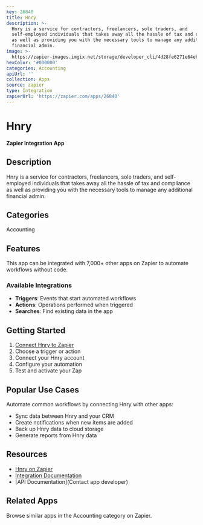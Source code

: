 ```yaml
---
key: 26840
title: Hnry
description: >-
  Hnry is a service for contractors, freelancers, sole traders, and
  self-employed individuals that takes away all the hassle of tax and compliance
  as well as providing you with the necessary tools to manage any additional
  financial admin.
image: >-
  https://zapier-images.imgix.net/storage/developer_cli/4d28fe6271e64eb97d74c10a368517b7_2.png?auto=format%2Ccompress&ixlib=python-3.0.0&q=50
hexColor: '#000000'
categories: Accounting
apiUrl: ''
collection: Apps
source: zapier
type: Integration
zapierUrl: 'https://zapier.com/apps/26840'
---
```

# Hnry

**Zapier Integration App**

## Description

Hnry is a service for contractors, freelancers, sole traders, and self-employed individuals that takes away all the hassle of tax and compliance as well as providing you with the necessary tools to manage any additional financial admin.

## Categories

Accounting

## Features

This app can be integrated with 7,000+ other apps on Zapier to automate workflows without code.

### Available Integrations

- **Triggers**: Events that start automated workflows
- **Actions**: Operations performed when triggered
- **Searches**: Find existing data in the app

## Getting Started

1. [Connect Hnry to Zapier](https://zapier.com/apps/26840)
2. Choose a trigger or action
3. Connect your Hnry account
4. Configure your automation
5. Test and activate your Zap

## Popular Use Cases

Automate common workflows by connecting Hnry with other apps:

- Sync data between Hnry and your CRM
- Create notifications when new items are added
- Back up Hnry data to cloud storage
- Generate reports from Hnry data

## Resources

- [Hnry on Zapier](https://zapier.com/apps/26840)
- [Integration Documentation](https://zapier.com/apps/26840/integrations)
- [API Documentation](Contact app developer)

## Related Apps

Browse similar apps in the Accounting category on Zapier.
